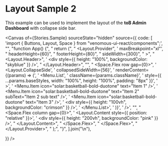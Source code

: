 
<Meta of={Stories} />

# Layout Sample 2

This example can be used to implement the layout of the **toB Admin Dashboard** with collapse side bar.

<Canvas
  of={Stories.Sample}
  sourceState="hidden"
  source={{
    code: [
      'import { Buttons, Layout, Space } from "venomous-ui-react/components";',
      "",
      "function App() {",
      "  return (",
      "    <Layout.Provider",
      '      maxBreakpoint="xl"',
      "      headerHeight={60}",
      "      footerHeight={80}",
      "      sideWidth={300}",
      "    >",
      "      <Layout.Header>",
      '        <div style={{ height: "100%", backgroundColor: "skyblue" }} />',
      "      </Layout.Header>",
      "",
      "      <Space.Flex row gap={0}>", 
      '        <Layout.CollapseSide',
      '          collapsedSideWidth={56}',
      '          renderContent={(params) => (',
      '            <Menu.List',
      '              className={params.className}',
      '              style={{ ...params.baseStyles, width: "100%", height: "100%", padding: "8px" }}',
      '            >',
      '              <Menu.Item icon="solar:basketball-bold-duotone" text="Item 1" />',
      '              <Menu.Item icon="solar:basketball-bold-duotone" text="Item 2" subText="Item 2 sub text" />',
      '              <Menu.Item icon="solar:basketball-bold-duotone" text="Item 3" />',
      '              <div style={{ height: "100vh", backgroundColor: "crimson" }} />',
      '            </Menu.List>',
      '          )}',
      '        />',
      "",
      "        <Space.Flex column gap={0}>",
      '          <Layout.Content style={{ position: "relative" }}>',
      '            <div style={{ height: "200vh", backgroundColor: "pink" }} />',
      "          </Layout.Content>",
      "        </Space.Flex>",
      "      </Space.Flex>",
      "    </Layout.Provider>",
      "  );",
      "}",
    ].join("\n"),

}}
/>
